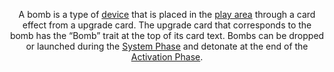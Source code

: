 <Header title="bomb" version="1.4.4"/>

A bomb is a type of [device](/article/Device) that is placed in the [play area](/article/Play_Area) through a card effect
from a <Device/> upgrade card. The upgrade card that corresponds to the bomb has
the “Bomb” trait at the top of its card text. Bombs can be dropped or launched
during the [System Phase](/article/System_Phase) and detonate at the end of the [Activation Phase](/article/Activation_Phase).

